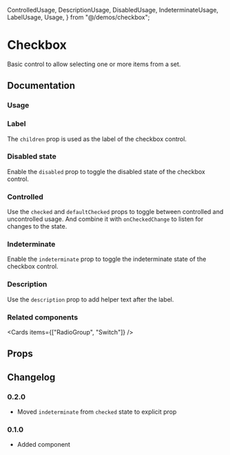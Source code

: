   ControlledUsage,
  DescriptionUsage,
  DisabledUsage,
  IndeterminateUsage,
  LabelUsage,
  Usage,
} from "@/demos/checkbox";

# Checkbox

Basic control to allow selecting one or more items from a set.

## Documentation

### Usage

<Demo component={Usage} />

### Label

The `children` prop is used as the label of the checkbox control.

<Demo component={LabelUsage} />

### Disabled state

Enable the `disabled` prop to toggle the disabled state of the checkbox control.

<Demo component={DisabledUsage} />

### Controlled

Use the `checked` and `defaultChecked` props to toggle between controlled and uncontrolled usage. And combine it with `onCheckedChange` to listen for changes to the state.

<Demo component={ControlledUsage} />

### Indeterminate

Enable the `indeterminate` prop to toggle the indeterminate state of the checkbox control.

<Demo component={IndeterminateUsage} />

### Description

Use the `description` prop to add helper text after the label.

<Demo component={DescriptionUsage} />

### Related components

<Cards items={["RadioGroup", "Switch"]} />

## Props

<PropsTable component={Checkbox} />

## Changelog

### 0.2.0

- Moved `indeterminate` from `checked` state to explicit prop

### 0.1.0

- Added component
